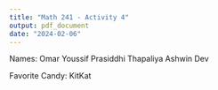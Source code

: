 ```yaml
---
title: "Math 241 - Activity 4"
output: pdf_document
date: "2024-02-06"
---
```


Names: Omar Youssif
Prasiddhi Thapaliya
Ashwin Dev

Favorite Candy: KitKat